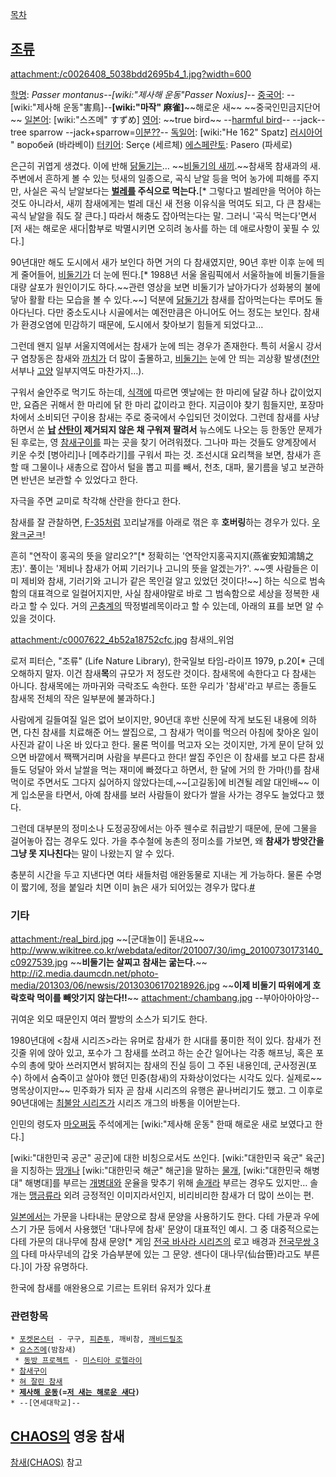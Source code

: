 [[목차]]

== [[조류]] ==
attachment:/c0026408_5038bdd2695b4_1.jpg?width=600

[[학명]]: ''Passer montanus''--''[wiki:"제사해 운동"Passer Noxius]''--
[[중국어]]: --[wiki:"제사해 운동"害鳥]--'''[wiki:"마작" 麻雀]'''~~해로운 새~~ ~~중국인민금지단어~~
[[일본어]]: [wiki:"스즈메" すずめ]
[[영어]]: ~~true bird~~ --[[해로운 새다|harmful bird]]-- --jack-- tree sparrow --jack+sparrow=[[잭 스패로우|이분??]]--
[[독일어]]: [wiki:"He 162" Spatz]
[[러시아어]] " воробей (바라베이)
[[터키어]]: Serçe (세르체)
[[에스페란토]]: Pasero (파세로)


은근히 귀엽게 생겼다. 이에 반해 [[닭둘기]]는…
~~[http://cafe.daum.net/everyike/7ONf/1529 비둘기의 새끼].~~참새목 참새과의 새. 주변에서 흔하게 볼 수 있는 텃새의 일종으로, 곡식 낟알 등을 먹어 농가에 피해를 주지만, 사실은 곡식 낟알보다는 '''[[벌레]]를 주식으로 먹는다.'''[* 그렇다고 벌레만을 먹어야 하는 것도 아니라서, 새끼 참새에게는 벌레 대신 새 전용 이유식을 먹여도 되고, 다 큰 참새는 곡식 낱알을 줘도 잘 큰다.] 따라서 해충도 잡아먹는다는 말. 그러니 '곡식 먹는다'면서 [저 새는 해로운 새다|함부로 박멸시키면 오히려 농사를 하는 데 애로사항이 꽃필 수 있다.]

90년대만 해도 도시에서 새가 보인다 하면 거의 다 참새였지만, 90년 후반 이후 눈에 띄게 줄어들어, [[비둘기]]가 더 눈에 띈다.[* 1988년 서울 올림픽에서 서울하늘에 비둘기들을 대량 살포가 원인이기도 하다.~~관련 영상을 보면 비둘기가 날아가다가 성화봉의 불에 닿아 활활 타는 모습을 볼 수 있다.~~] 덕분에 [[닭둘기]]가 참새를 잡아먹는다는 루머도 돌아다닌다. 다만 중소도시나 시골에서는 예전만큼은 아니어도 어느 정도는 보인다. 참새가 환경오염에 민감하기 때문에, 도시에서 찾아보기 힘들게 되었다고…

그런데 왠지 일부 서울지역에서는 참새가 눈에 띄는 경우가 존재한다. 특히 서울시 강서구 염창동은 참새와 [[까치]]가 더 많이 출몰하고, [[비둘기]]는 눈에 안 띄는 괴상황 발생([[천안]] 서부나 [[고양]] 일부지역도 마찬가지…).

구워서 술안주로 먹기도 하는데, [[식객]]에 따르면 옛날에는 한 마리에 달걀 하나 값이었지만, 요즘은 귀해서 한 마리에 닭 한 마리 값이라고 한다. 지금이야 찾기 힘들지만, 포장마차에서 소비되던 구이용 참새는 주로 중국에서 수입되던 것이었다. 그런데 참새를 사냥하면서 쏜 '''[[납]] [[산탄]]이 제거되지 않은 채 구워져 팔려서''' 뉴스에도 나오는 등 한동안 문제가 된 후로는, 영 [[참새구이]]를 파는 곳을 찾기 어려워졌다. 그나마 파는 것들도 양계장에서 키운 수컷 [병아리]나 [메추라기]를 구워서 파는 것. 조선시대 요리책을 보면, 참새가 흔할 때 그물이나 새총으로 잡아서 털을 뽑고 피를 빼서, 천초, 대파, 물기름을 넣고 보관하면 반년은 보관할 수 있었다고 한다.

자극을 주면 교미로 착각해 산란을 한다고 한다.

참새를 잘 관찰하면, [[F-35]]처럼 꼬리날개를 아래로 꺾은 후 '''호버링'''하는 경우가 있다. [[우왕ㅋ굳ㅋ]]!

흔히 "연작이 홍곡의 뜻을 알리오?"[* 정확히는 '연작안지홍곡지지(燕雀安知鴻鵠之志)'. 풀이는 '제비나 참새가 어찌 기러기나 고니의 뜻을 알겠는가?'. ~~옛 사람들은 이미 제비와 참새, 기러기와 고니가 같은 목인걸 알고 있었던 것이다!~~] 하는 식으로 범속함의 대표격으로 일컬어지지만, 사실 참새야말로 바로 그 범속함으로 세상을 정복한 새라고 할 수 있다. 거의 [[곤충]]계의 딱정벌레목이라고 할 수 있는데, 아래의 표를 보면 알 수 있을 것이다.

attachment:/c0007622_4b52a18752cfc.jpg
참새의_위엄

로저 피터슨, "조류" (Life Nature Library), 한국일보 타임-라이프 1979, p.20[* 근데 오해하지 말자. 이건 참새'''목'''의 규모가 저 정도란 것이다. 참새목에 속한다고 다 참새는 아니다. 참새목에는 까마귀와 극락조도 속한다. 또한 우리가 '참새'라고 부르는 종들도 참새목 전체의 작은 일부분에 불과하다.]

사람에게 길들여질 일은 없어 보이지만, 90년대 후반 신문에 작게 보도된 내용에 의하면, 다친 참새를 치료해준 어느 쌀집으로, 그 참새가 먹이를 먹으러 아침에 찾아온 일이 사진과 같이 나온 바 있다고 한다. 물론 먹이를 먹고자 오는 것이지만, 가게 문이 닫혀 있으면 바깥에서 짹짹거리며 사람을 부른다고 한다! 쌀집 주인은 이 참새를 보고 다른 참새들도 덩달아 와서 날쌀을 먹는 재미에 빠졌다고 하면서, 한 달에 거의 한 가마(!)를 참새 먹이로 주면서도 그다지 싫어하지 않았다는데,~~[고길동]에 비견될 레알 대인배~~ 이게 입소문을 타면서, 아예 참새를 보러 사람들이 왔다가 쌀을 사가는 경우도 늘었다고 했다.

그런데 대부분의 정미소나 도정공장에서는 아주 웬수로 취급받기 때문에, 문에 그물을 걸어놓아 잡는 경우도 있다. 가을 추수철에 농촌의 정미소를 가보면, 왜 '''참새가 방앗간을 그냥 못 지나친다'''는 말이 나왔는지 알 수 있다.

충분히 시간을 두고 지낸다면 여타 새들처럼 애완동물로 지내는 게 가능하다. 물론 수명이 짧기에, 정을 붙일라 치면 이미 늙은 새가 되어있는 경우가 많다.[http://kirinwood.egloos.com/5409589 #]

=== 기타 ===
attachment:/real_bird.jpg
~~[군대놀이] 돋내요~~
http://www.wikitree.co.kr/webdata/editor/201007/30/img_20100730173140_c0927539.jpg
~~'''비둘기는 살찌고 참새는 굶는다.'''~~
http://i2.media.daumcdn.net/photo-media/201303/06/newsis/20130306170218926.jpg
~~'''이제 비둘기 따위에게 호락호락 먹이를 빼앗기지 않는다!!'''~~
attachment:/chambang.jpg
--부아아아아앙--

귀여운 외모 때문인지 여러 짤방의 소스가 되기도 한다. 

1980년대에 <참새 시리즈>라는 유머로 참새가 한 시대를 풍미한 적이 있다. 참새가 전깃줄 위에 앉아 있고, 포수가 그 참새를 쏘려고 하는 순간 일어나는 각종 해프닝, 혹은 포수의 총에 맞아 쓰러지면서 밝혀지는 참새의 진실 등이 그 주된 내용인데, 군사정권(포수) 하에서 숨죽이고 살아야 했던 민중(참새)의 자화상이었다는 시각도 있다. 실제로~~명목상이지만~~ 민주화가 되자 곧 참새 시리즈의 유행은 끝나버리기도 했고. 그 이후로 90년대에는 [[최불암 시리즈]]가 시리즈 개그의 바통을 이어받는다.

인민의 령도자 [[마오쩌둥]] 주석에게는 [wiki:"제사해 운동" 한때 해로운 새로 보였다고 한다.]

[wiki:"대한민국 공군" 공군]에 대한 비칭으로서도 쓰인다. [wiki:"대한민국 육군" 육군]을 지칭하는 [[땅개]]나 [wiki:"대한민국 해군" 해군]을 말하는 [[물개]], [wiki:"대한민국 해병대" 해병대]를 부르는 [[개병대]]와 운율을 맞추기 위해 [[솔개]]라 부르는 경우도 있지만… 솔개는 [[맹금류]]라 외려 긍정적인 이미지라서인지, 비리비리한 참새가 더 많이 쓰이는 편.

[[일본]]에서는 가문을 나타내는 문양으로 참새 문양을 사용하기도 한다. 다테 가문과 우에스기 가문 등에서 사용했던 '대나무에 참새' 문양이 대표적인 예시. 그 중 대중적으로는 다테 가문의 대나무에 참새 문양[* 게임 [[전국 바사라 시리즈]]의 로고 배경과 [[전국무쌍 3]]의 다테 마사무네의 갑옷 가슴부분에 있는 그 문양. 센다이 대나무(仙台笹)라고도 부른다.]이 가장 유명하다.

한국에 참새를 애완용으로 기르는 트위터 유저가 있다.[https://twitter.com/Kim_Jack_Tweet #]

=== 관련항목 ===
 * [[포켓몬스터]] - 구구, [[피죤투]], 깨비참, [[깨비드릴조]]
 * [[요스즈메]](밤참새)
  * [[동방 프로젝트]] - [[미스티아 로렐라이]] 
 * [[참새구이]]
 * [[혀 잘린 참새]]
 * '''[[제사해 운동]](=[[저 새는 해로운 새다]])'''
 * --[연세대학교]--

== [[CHAOS]]의 영웅 참새 ==
[[참새(CHAOS)]] 참고
